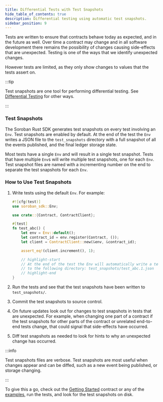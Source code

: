 ```yaml
---
title: Differential Tests with Test Snapshots
hide_table_of_contents: true
description: Differential testing using automatic test snapshots.
sidebar_position: 9
---
```


Tests are written to ensure that contracts behave today as expected, and in the future as well. Over time a contract may change and in all software development there remains the possibility of changes causing side-effects that are unexpected. Testing is one of the ways that we identify unexpected changes.

However tests are limited, as they only show changes to values that the tests assert on.

:::tip

Test snapshots are one tool for performing differential testing. See [Differential Testing] for other ways.

:::

### Test Snapshots

The Soroban Rust SDK generates test snapshots on every test involving an `Env`. Test snapshots are enabled by default. At the end of the test the `Env` writes a JSON file to the `test_snapshots` directory with a full snapshot of all the events published, and the final ledger storage state.

Most tests have a single `Env` and will result in a single test snapshot. Tests that have multiple `Env`s will write multiple test snapshots, one for each `Env`. Test snapshot files are named with a incrementing number on the end to separate the test snapshots for each `Env`.

### How to Use Test Snapshots

1. Write tests using the default `Env`. For example:

   ```rust
   #![cfg(test)]
   use soroban_sdk::Env;

   use crate::{Contract, ContractClient};

   #[test]
   fn test_abc() {
       let env = Env::default();
       let contract_id = env.register(Contract, ());
       let client = ContractClient::new(&env, &contract_id);

       assert_eq!(client.increment(), 1);

       // highlight-start
       // At the end of the test the Env will automatically write a test snapshot
       // to the following directory: test_snapshots/test_abc.1.json
       // highlight-end
   }
   ```

2. Run the tests and see that the test snapshots have been written to `test_snapshots/`.

3. Commit the test snapshots to source control.

4. On future updates look out for changes to test snapshots in tests that are unexpected. For example, when changing one part of a contract if the test snapshots for other parts of the contract or unrelated end-to-end tests change, that could signal that side-effects have occurred.

5. Diff test snapshots as needed to look for hints to why an unexpected change has occurred.

:::info

Test snapshots files are verbose. Test snapshots are most useful when changes appear and can be diffed, such as a new event being published, or storage changing.

:::

To give this a go, check out the [Getting Started] contract or any of the [examples], run the tests, and look for the test snapshots on disk.

[Differential Testing]: ./differential-tests.mdx
[Getting Started]: ../../smart-contracts/getting-started/README.mdx
[examples]: ../../smart-contracts/example-contracts/README.mdx

